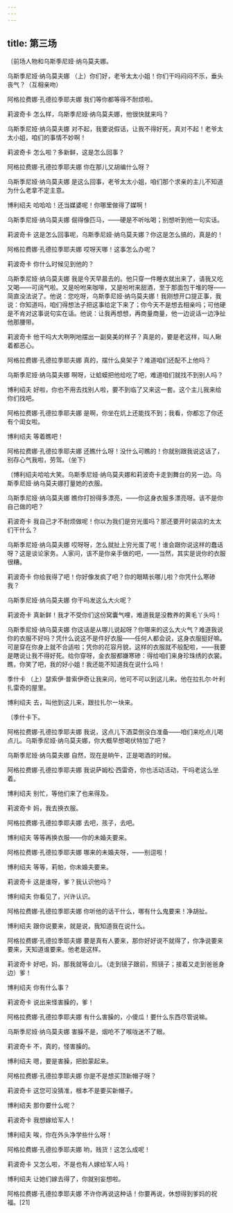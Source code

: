 ```yaml
---
---
---
```

title: 第三场
---




〔前场人物和乌斯季尼娅·纳乌莫夫娜。





乌斯季尼娅·纳乌莫夫娜 （上）你们好，老爷太太小姐！你们干吗闷闷不乐，垂头丧气？（互相亲吻）

阿格拉费娜·孔德拉季耶夫娜 我们等你都等得不耐烦啦。

莉波奇卡 怎么样，乌斯季尼娅·纳乌莫夫娜，他很快就来吗？

乌斯季尼娅·纳乌莫夫娜 对不起，我要说假话，让我不得好死，真对不起！老爷太太小姐，咱们的事情不妙啊！

莉波奇卡 怎么啦？多新鲜，这是怎么回事？

阿格拉费娜·孔德拉季耶夫娜 你在那儿又胡编什么呀？

乌斯季尼娅·纳乌莫夫娜 是这么回事，老爷太太小姐，咱们那个求亲的主儿不知道为什么老拿不定主意。

博利绍夫 哈哈哈！还当媒婆呢！你哪里做得了媒啊！

乌斯季尼娅·纳乌莫夫娜 倔得像匹马，——硬是不听吆喝；别想听到他一句实话。

莉波奇卡 这是怎么回事呢，乌斯季尼娅·纳乌莫夫娜？你这是怎么搞的，真是的！

阿格拉费娜·孔德拉季耶夫娜 哎呀天哪！这事怎么办呢？

莉波奇卡 你什么时候见到他的？

乌斯季尼娅·纳乌莫夫娜 我是今天早晨去的。他只穿一件睡衣就出来了，请我又吃又喝——可阔气啦。又是吩咐来咖啡，又是吩咐来甜酒，至于那面包干堆的呀——简直没法说了。他说：您吃呀，乌斯季尼娅·纳乌莫夫娜！我刚想开口提正事，我说：你知道吗，咱们得想法子把这事给定下来了；你今天不是想去相亲吗；可他硬是不肯对这事说句实在话。他说：让我再想想，再商量商量，他一边说话一边净扯他那腰带。

莉波奇卡 他干吗大大咧咧地摆出一副臭美的样子？真是的，要是老这样，叫人瞅着都恶心。

阿格拉费娜·孔德拉季耶夫娜 真的，摆什么臭架子？难道咱们还配不上他吗？

乌斯季尼娅·纳乌莫夫娜 啊呀，让蛤蟆把他给吃了吧，难道咱们就找不到别人吗？

博利绍夫 好啦，你也不用去找别人啦，要不到临了又来这一套。这个主儿我来给你们找吧。

阿格拉费娜·孔德拉季耶夫娜 是啊，你坐在炕上还能找不到；我看，你都忘了你还有个闺女啦。

博利绍夫 等着瞧吧！

阿格拉费娜·孔德拉季耶夫娜 还瞧什么呀！没什么可瞧的！你就别跟我说这话了，别存心气我啦，劳驾。（坐下）

〔博利绍夫哈哈大笑。乌斯季尼娅·纳乌莫夫娜和莉波奇卡走到舞台的另一边。乌斯季尼娅·纳乌莫夫娜打量她的衣服。

乌斯季尼娅·纳乌莫夫娜 瞧你打扮得多漂亮，——你这身衣服多漂亮呀。该不是你自己做的吧？

莉波奇卡 我自己才不耐烦做呢！你以为我们是穷光蛋吗？那还要开时装店的太太们干什么？

乌斯季尼娅·纳乌莫夫娜 哎呀呀，怎么就扯上穷光蛋了呢！谁会跟你说这样的蠢话呀？这是谈论家务。人家问，该不是你亲手做的吧，——当然，其实是说你的衣服很糟。

莉波奇卡 你给我得了吧！你好像发疯了吧？你的眼睛长哪儿啦？你凭什么寒碜我？

乌斯季尼娅·纳乌莫夫娜 你干吗发这么大火呢？

莉波奇卡 真新鲜！我才不受你们这份窝囊气哩，难道我是没教养的黄毛丫头吗！

乌斯季尼娅·纳乌莫夫娜 你这话是从哪儿说起呀？你哪来的这么大火气？难道我说你的衣服不好吗？凭什么说这不是件好衣服——任何人都会说，这身衣服挺好嘛。可是穿在你身上就不合适啦；凭你的花容月貌，这样的衣服就不般配啦，——我要是瞎说让我不得好死。给你穿呀，金衣服都嫌寒碜：得给咱们来身珍珠绣的衣裳。瞧，你笑了吧，我的好小姐！我还能不知道我在说什么吗！

季什卡 （上）瑟索伊·普索伊奇让我来问，他可不可以到这儿来。他在拉扎尔·叶利扎雷奇的屋里。

博利绍夫 去，叫他到这儿来，跟拉扎尔一块来。

〔季什卡下。

阿格拉费娜·孔德拉季耶夫娜 我说，这点儿下酒菜倒没白准备——咱们来吃点儿喝点儿。乌斯季尼娅·纳乌莫夫娜，你大概早想喝伏特加了吧？

乌斯季尼娅·纳乌莫夫娜 自然，现在是晌午，正是喝酒的时候。

阿格拉费娜·孔德拉季耶夫娜 我说萨姆松·西雷奇，你也活动活动，干吗老这么坐着。

博利绍夫 别忙，等他们来了也来得及。

莉波奇卡 妈，我去换衣服。

阿格拉费娜·孔德拉季耶夫娜 去吧，孩子，去吧。

博利绍夫 等等再换衣服——你的未婚夫要来。

阿格拉费娜·孔德拉季耶夫娜 哪来的未婚夫呀，——别逗啦！

博利绍夫 等等，莉帕，你未婚夫要来。

莉波奇卡 这是谁呀，爹？我认识他吗？

博利绍夫 你看见了，兴许认识。

阿格拉费娜·孔德拉季耶夫娜 你听他的话干什么，哪有什么鬼要来！净胡扯。

博利绍夫 跟你说要来，就是说，我知道我在说什么。

阿格拉费娜·孔德拉季耶夫娜 要是真有人要来，那你好好说不就得了，你净说要来要来，天知道谁要来。他老是这样。

莉波奇卡 好吧，妈，那我就等会儿。（走到镜子跟前，照镜子；接着又走到爸爸身边）爹！

博利绍夫 你有什么事？

莉波奇卡 说出来怪害臊的，爹！

阿格拉费娜·孔德拉季耶夫娜 有什么害臊的，小傻瓜！要什么东西尽管说嘛。

乌斯季尼娅·纳乌莫夫娜 害臊不是，烟呛不了喉咙迷不了眼。

莉波奇卡 不，真的，怪害臊的。

博利绍夫 嗯，要是害臊，把脸蒙起来。

阿格拉费娜·孔德拉季耶夫娜 你是不是想买顶新帽子呀？

莉波奇卡 这您可没猜准，根本不是要买新帽子。

博利绍夫 那你要什么呢？

莉波奇卡 我想嫁给军人！

博利绍夫 唉，你在外头净学些什么呀！

阿格拉费娜·孔德拉季耶夫娜 哟，贱货！这怎么成呢！

莉波奇卡 又怎么啦，不是也有人嫁给军人吗！

博利绍夫 让她们嫁去得了，你就别妄想啦。

阿格拉费娜·孔德拉季耶夫娜 不许你再说这种话！你要再说，休想得到爹妈的祝福。[21]